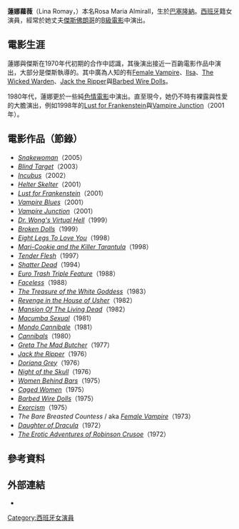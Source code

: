 '''蓮娜蘿薇'''（Lina Romay，{{bd|1954年|6月23日|2012年|2月15日|catIdx=Romay}}）本名Rosa Maria Almirall，生於[[巴塞隆納|巴塞隆納]]。[[西班牙|西班牙]]籍女演員，經常於她丈夫[[傑斯佛朗哥|傑斯佛朗哥]]的[[B級電影|B級電影]]中演出。

==電影生涯==
蓮娜與傑斯在1970年代初期的合作中認識，其後演出接近一百齣電影作品中演出，大部分是傑斯執導的。其中廣為人知的有[[Female_Vampire|Female Vampire]]、[[Ilsa|Ilsa]]、[[The_Wicked_Warden|The Wicked Warden]]、[[Jack_the_Ripper|Jack the Ripper]]與[[Barbed_Wire_Dolls|Barbed Wire Dolls]]。

1980年代，蓮娜更於一些純[[色情電影|色情電影]]中演出。直至現今，她仍不時有裸露與性愛的大膽演出，例如1998年的[[Lust_for_Frankenstein|Lust for Frankenstein]]與[[Vampire_Junction|Vampire Junction]]（2001年）。

==電影作品（節錄）==
* ''[[Snakewoman（2005_film）|Snakewoman]]''（2005）
* ''[[Blind_Target|Blind Target]]''（2003）
* ''[[Incubus（2002_film）|Incubus]]''（2002）
* ''[[Helter_Skelter（2001_film）|Helter Skelter]]''（2001）
* ''[[Lust_for_Frankenstein|Lust for Frankenstein]]''（2001）
* ''[[Vampire_Blues|Vampire Blues]]''（2001）
* ''[[Vampire_Junction（2001_film）|Vampire Junction]]''（2001）
* ''[[Dr._Wong's_Virtual_Hell|Dr. Wong's Virtual Hell]]''（1999）
* ''[[Broken_Dolls（1999_film）|Broken Dolls]]''（1999）
* ''[[Eight_Legs_To_Love_You|Eight Legs To Love You]]''（1998）
* ''[[Mari-Cookie_and_the_Killer_Tarantula|Mari-Cookie and the Killer Tarantula]]''（1998）
* ''[[Tender_Flesh|Tender Flesh]]''（1997）
* ''[[Shatter_Dead|Shatter Dead]]''（1994）
* ''[[Euro_Trash_Triple_Feature|Euro Trash Triple Feature]]''（1988）
* ''[[Faceless（film）|Faceless]]''（1988）
* ''[[The_Treasure_of_the_White_Goddess|The Treasure of the White Goddess]]''（1983）
* ''[[Revenge_in_the_House_of_Usher|Revenge in the House of Usher]]''（1982）
* ''[[Mansion_Of_The_Living_Dead|Mansion Of The Living Dead]]''（1982）
* ''[[Macumba_Sexual|Macumba Sexual]]''（1981）
* ''[[Mondo_Cannibale|Mondo Cannibale]]''（1981）
* ''[[Cannibals（1980_film）|Cannibals]]''（1980）
* ''[[Greta_The_Mad_Butcher|Greta The Mad Butcher]]''（1977）
* ''[[Jack_the_Ripper（1976_film）|Jack the Ripper]]''（1976）
* ''[[Doriana_Grey|Doriana Grey]]''（1976）
* ''[[Night_of_the_Skull|Night of the Skull]]''（1976）
* ''[[Women_Behind_Bars（1975_film）|Women Behind Bars]]''（1975）
* ''[[Caged_Women（1975_film）|Caged Women]]''（1975）
* ''[[Barbed_Wire_Dolls|Barbed Wire Dolls]]''（1975）
* ''[[Exorcism（1975_film）|Exorcism]]''（1975）
* ''The Bare Breasted Countess'' / aka ''[[Female_Vampire|Female Vampire]]''（1973）
* ''[[Daughter_of_Dracula|Daughter of Dracula]]''（1972）
* ''[[The_Erotic_Adventures_of_Robinson_Crusoe|The Erotic Adventures of Robinson Crusoe]]''（1972）

==參考資料==
{{reflist}}

==外部連結==
* {{imdb name|id=0739124|name=Lina Romay}}

{{Authority control}}
{{DEFAULTSORT:Romay, Lina}}
[[Category:西班牙女演員|Category:西班牙女演員]]